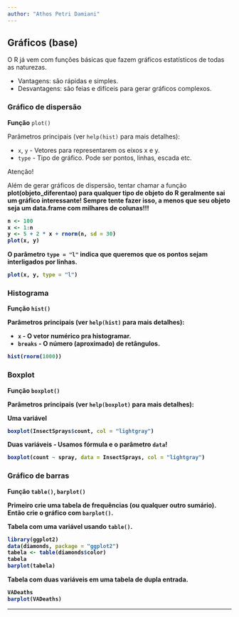```yaml
---
author: "Athos Petri Damiani"
---
```


## Gráficos (base)

O R já vem com funções básicas que fazem gráficos estatísticos de todas as naturezas. 

- Vantagens: são rápidas e simples.
- Desvantagens: são feias e difíceis para gerar gráficos complexos.

### Gráfico de dispersão

**Funçăo** `plot()`

Parâmetros principais (ver `help(hist)` para mais detalhes):

- `x`, `y` - Vetores para representarem os eixos x e y.
- `type` -  Tipo de gráfico. Pode ser pontos, linhas, escada etc.

<div class='admonition note'>
<p class='admonition-title'>
Atenção!
</p>
<p> 
Além de gerar gráficos de dispersão, tentar chamar a função <b>plot(objeto_diferentao)<b> para qualquer tipo de objeto do R geralmente sai um gráfico interessante! Sempre tente fazer isso, a menos que seu objeto seja um <b>data.frame<b> com milhares de colunas!!!
</p>
</div>

```r
n <- 100
x <- 1:n
y <- 5 + 2 * x + rnorm(n, sd = 30)
plot(x, y)
```

O parâmetro `type = "l"` indica que queremos que os pontos sejam interligados por linhas.

```r
plot(x, y, type = "l")
```

### Histograma

**Funçăo** `hist()`

Parâmetros principais (ver `help(hist)` para mais detalhes):

- `x` - O vetor numérico pra histogramar.
- `breaks` - O número (aproximado) de retângulos.

```r
hist(rnorm(1000))
```

### Boxplot

**Função** `boxplot()`

Parâmetros principais (ver `help(boxplot)` para mais detalhes):

**Uma variável**

```r
boxplot(InsectSprays$count, col = "lightgray")
```

**Duas variáveis** - Usamos fórmula e o parâmetro `data`!

```r
boxplot(count ~ spray, data = InsectSprays, col = "lightgray")
```

### Gráfico de barras

**Função** `table()`, `barplot()`

Primeiro crie uma tabela de frequências (ou qualquer outro sumário). Então crie o gráfico com `barplot()`.

**Tabela com uma variável** usando `table()`.

```r
library(ggplot2)
data(diamonds, package = "ggplot2")
tabela <- table(diamonds$color)
tabela
barplot(tabela)
```

**Tabela com duas variáveis** em uma tabela de dupla entrada.

```r
VADeaths
barplot(VADeaths) 
```

--------------------------------------------------------------------------------
